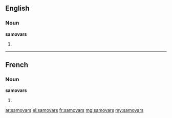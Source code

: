 ==English==

===Noun===
'''samovars'''

# {{plural of|samovar}}

----

==French==

===Noun===
'''samovars''' {{m}}

# {{plural of|samovar|lang=fr}}

[[ar:samovars]]
[[el:samovars]]
[[fr:samovars]]
[[mg:samovars]]
[[my:samovars]]